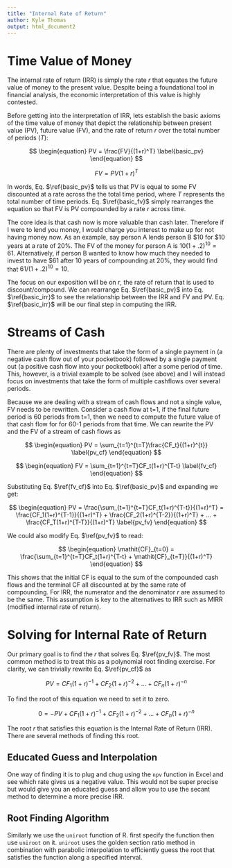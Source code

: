 ```yaml
---
title: "Internal Rate of Return"
author: Kyle Thomas
output: html_document2  
---
```


# Time Value of Money

The internal rate of return (IRR) is simply the rate *r* that equates the future value of money to the present value. Despite being a foundational tool in financial analysis, the economic interpretation of this value is highly contested.

Before getting into the interpretation of IRR, lets establish the basic axioms of the time value of money that depict the relationship between present value (PV), future value (FV), and the rate of return *r* over the total number of periods ($T$):

$$
\begin{equation}
PV = \frac{FV}{(1+r)^T}
\label{basic_pv}
\end{equation}
$$

$$
\begin{equation}
FV = PV(1+r)^T
\label{basic_fv}
\end{equation}
$$

In words, Eq. $\ref{basic_pv}$ tells us that PV is equal to some FV discounted at a rate across the the total time period, where *T* represents the total number of time periods. Eq. $\ref{basic_fv}$ simply rearranges the equation so that FV is PV compounded by a rate *r* across time.

The core idea is that cash now is more valuable than cash later. Therefore if I were to lend you money, I would charge you interest to make up for not having money now. As an example, say person A lends person B $10 for $10 years at a rate of 20%. The FV of the money for person A is $10(1+.2)^10=61$. Alternatively, if person B wanted to know how much they needed to invest to have $61 after 10 years of compounding at 20%, they would find that $61/(1+.2)^10 = 10$.

The focus on our exposition will be on *r*, the rate of return that is used to discount/compound. We can rearrange Eq. $\ref{basic_pv}$ into Eq. $\ref{basic_irr}$ to see the relationship between the IRR and FV and PV. Eq. $\ref{basic_irr}$ will be our final step in computing the IRR.

# Streams of Cash

There are plenty of investments that take the form of a single payment in (a negative cash flow out of your pocketbook) followed by a single payment out (a positive cash flow into your pocketbook) after a some period of time. This, however, is a trivial example to be solved (see above) and I will instead focus on investments that take the form of multiple cashflows over several periods.

Because we are dealing with a stream of cash flows and not a single value, FV needs to be rewritten. Consider a cash flow at t=1, if the final future period is 60 periods from t=1, then we need to compute the future value of that cash flow for for 60-1 periods from that time. We can rewrite the PV and the FV of a stream of cash flows as

$$
\begin{equation}
PV = \sum_{t=1}^{t=T}\frac{CF_t}{(1+r)^{t}}
\label{pv_cf}
\end{equation}
$$

$$
\begin{equation}
FV = \sum_{t=1}^{t=T}CF_t(1+r)^{T-t}
\label{fv_cf}
\end{equation}
$$

Substituting Eq. $\ref{fv_cf}$ into Eq. $\ref{basic_pv}$ and expanding we get:

$$
\begin{equation}
PV = \frac{\sum_{t=1}^{t=T}CF_t(1+r)^{T-t}}{(1+r)^T} = \frac{CF_1(1+r)^{T-1}}{(1+r)^T} + \frac{CF_2(1+r)^{T-2}}{(1+r)^T} + ... + \frac{CF_T(1+r)^{T-T}}{(1+r)^T}
\label{pv_fv}
\end{equation}
$$

We could also modify Eq. $\ref{pv_fv}$ to read:

$$
\begin{equation}
\mathit{CF}_{t=0} = \frac{\sum_{t=1}^{t=T}CF_t(1+r)^{T-t} + \mathit{CF}_{t=T}}{(1+r)^T}
\end{equation}
$$

This shows that the initial CF is equal to the sum of the compounded cash flows and the terminal CF all discounted at by the same rate of compounding. For IRR, the numerator and the denominator *r* are assumed to be the same. This assumption is key to the alternatives to IRR such as MIRR (modified internal rate of return).

# Solving for Internal Rate of Return

Our primary goal is to find the *r* that solves Eq. $\ref{pv_fv}$. The most common method is to treat this as a polynomial root finding exercise. For clarity, we can trivially rewrite Eq. $\ref{pv_cf}$ as

$$
\begin{equation}
PV = CF_1 (1+r)^{-1} + CF_2 (1+r)^{-2} + ... + CF_n (1+r)^{-n}
\end{equation}
$$

To find the root of this equation we need to set it to zero.

$$
\begin{equation}
0 = -PV + CF_1 (1+r)^{-1} + CF_2 (1+r)^{-2} + ... + CF_n (1+r)^{-n}
\end{equation}
$$

The root *r* that satisfies this equation is the Internal Rate of Return (IRR). There are several methods of finding this root.

## Educated Guess and Interpolation

One way of finding it is to plug and chug using the `npv` function in Excel and see which rate gives us a negative value. This would not be super precise but would give you an educated guess and allow you to use the secant method to determine a more precise IRR.

## Root Finding Algorithm
Similarly we use the `uniroot` function of R. first specify the function then use `uniroot` on it. `uniroot` uses the golden section ratio method in combination with parabolic interpolation to efficiently guess the root that satisfies the function along a specified interval.
